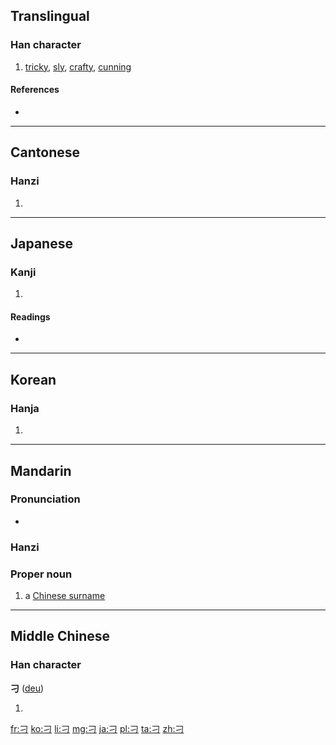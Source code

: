 {{also|ㅋ}}
==Translingual==
{{stroke order|type=animate}}

===Han character===
{{Han char|rn=18|rad=刀|as=00|sn=2|var=1|four=1712<sub>0</sub>|canj=尸一 (SM)}}

# [[tricky]], [[sly]], [[crafty]], [[cunning]]

====References====
* {{Han ref|kx=0135.250|dkj=01846|dj=0304.050|hdz=10320.020|uh=5201|ud=20993|bh=A44E|bd=42062}}

----

==Cantonese==

===Hanzi===
{{yue-hanzi|jyut=[[diu1]]|y=[[diu1]]}}

# {{defn|lang=yue|sort=刀00}}

----

==Japanese==

===Kanji===
{{ja-kanji|grade=9|rs=刀00}}

# {{defn|lang=ja|sort=刀00}}

====Readings====
* {{ja-readings|on=[[てう]] (teu), [[ちょう]] (chō)|kun=}}

----

==Korean==

===Hanja===
{{ko-hanja|hangeul=조|rv=jo|mr=cho}}

# {{defn|lang=ko|sort=刀00}}

----

==Mandarin==

===Pronunciation===
* {{audio|Zh-diao.ogg|Audio}}

===Hanzi===
{{cmn-hanzi|pin=[[diāo]] ([[diao1]])|wg=tiao<sup>1</sup>}}

===Proper noun===
{{cmn-proper noun|ts|pin=diāo|pint=diao1|rs=刀00}}

# a [[w:Chinese surname|Chinese surname]]

----

==Middle Chinese==

===Han character===
'''刁''' ([[deu]])

# {{defn|lang=ltc|sort=刀00}}


[[fr:刁]]
[[ko:刁]]
[[li:刁]]
[[mg:刁]]
[[ja:刁]]
[[pl:刁]]
[[ta:刁]]
[[zh:刁]]